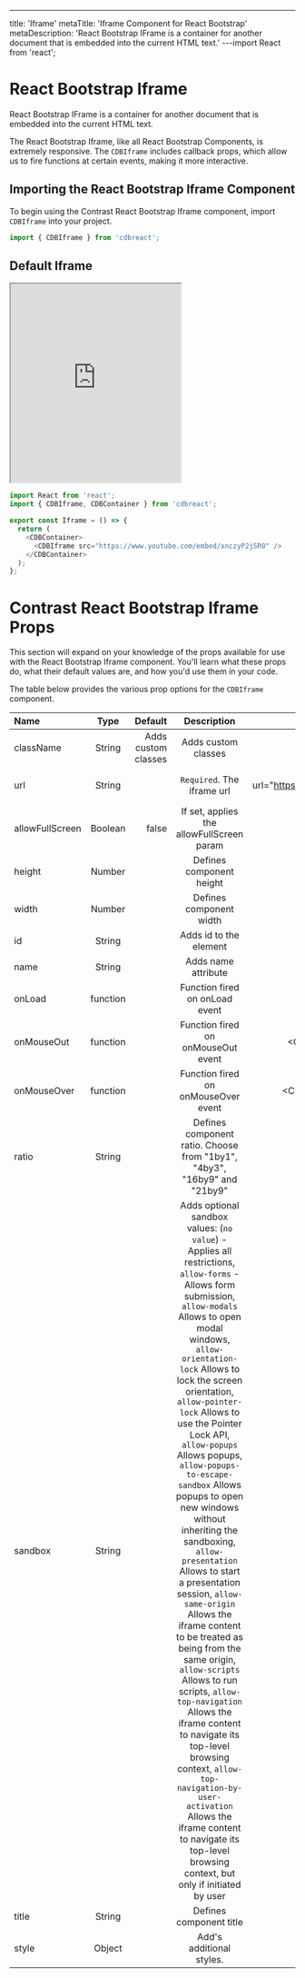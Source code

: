 ---
title: 'Iframe'
metaTitle: 'Iframe Component for React Bootstrap'
metaDescription: 'React Bootstrap IFrame is a container for another document that is embedded into the current HTML text.'
---import React from 'react';

# React Bootstrap Iframe

React Bootstrap IFrame is a container for another document that is embedded into the current HTML text.

The React Bootstrap Iframe, like all React Bootstrap Components, is extremely responsive. The `CDBIframe` includes callback props, which allow us to fire functions at certain events, making it more interactive.

## Importing the React Bootstrap Iframe Component

To begin using the Contrast React Bootstrap Iframe component, import `CDBIframe` into your project.

```js
import { CDBIframe } from 'cdbreact';
```

## Default Iframe

<div class="container">
  <iframe
    id="cdb-iframe1"
    class="cdb-iframe w-100 h-100"
    style="min-height:350px;"
    src="https://www.youtube.com/embed/LebxiFwmYBc"
    title="main video"
    allowFullScreen
    frameBorder="10"
    ratio="4x3"
  ></iframe>
</div>

```js
import React from 'react';
import { CDBIframe, CDBContainer } from 'cdbreact';

export const Iframe = () => {
  return (
    <CDBContainer>
      <CDBIframe src="https://www.youtube.com/embed/xnczyP2jSR0" />
    </CDBContainer>
  );
};
```

# Contrast React Bootstrap Iframe Props

This section will expand on your knowledge of the props available for use with the React Bootstrap Iframe component. You'll learn what these props do, what their default values are, and how you'd use them in your code.

The table below provides the various prop options for the `CDBIframe` component.

| Name            |   Type   |             Default |                                                                                                                                                                                                                                                                                                                                                                                                                            Description                                                                                                                                                                                                                                                                                                                                                                                                                             |                                                           Example |
| :-------------- | :------: | ------------------: | :----------------------------------------------------------------------------------------------------------------------------------------------------------------------------------------------------------------------------------------------------------------------------------------------------------------------------------------------------------------------------------------------------------------------------------------------------------------------------------------------------------------------------------------------------------------------------------------------------------------------------------------------------------------------------------------------------------------------------------------------------------------------------------------------------------------------------------------------------------------: | ----------------------------------------------------------------: |
| className       |  String  | Adds custom classes |                                                                                                                                                                                                                                                                                                                                                                                                                        Adds custom classes                                                                                                                                                                                                                                                                                                                                                                                                                         |                             <CDBIframe className="myClass" ... /> |
| url             |  String  |                     |                                                                                                                                                                                                                                                                                                                                                                                                                     `Required`. The iframe url                                                                                                                                                                                                                                                                                                                                                                                                                     | <CDBIframe url="https://www.youtube.com/embed/xnczyP2jSR0" ... /> |
| allowFullScreen | Boolean  |               false |                                                                                                                                                                                                                                                                                                                                                                                                             If set, applies the allowFullScreen param                                                                                                                                                                                                                                                                                                                                                                                                              |                                  <CDBIframe allowFullScreen .../> |
| height          |  Number  |                     |                                                                                                                                                                                                                                                                                                                                                                                                                      Defines component height                                                                                                                                                                                                                                                                                                                                                                                                                      |                                     <CDBIframe height={300} .../> |
| width           |  Number  |                     |                                                                                                                                                                                                                                                                                                                                                                                                                      Defines component width                                                                                                                                                                                                                                                                                                                                                                                                                       |                                      <CDBIframe width={300} .../> |  |
| id              |  String  |                     |                                                                                                                                                                                                                                                                                                                                                                                                                       Adds id to the element                                                                                                                                                                                                                                                                                                                                                                                                                       |                                       <CDBIframe id="my_id" .../> |
| name            |  String  |                     |                                                                                                                                                                                                                                                                                                                                                                                                                        Adds name attribute                                                                                                                                                                                                                                                                                                                                                                                                                         |                                  <CDBIframe name="myIframe" .../> |
| onLoad          | function |                     |                                                                                                                                                                                                                                                                                                                                                                                                                   Function fired on onLoad event                                                                                                                                                                                                                                                                                                                                                                                                                   |                              <CDBIframe onLoad={handleLoad} .../> |
| onMouseOut      | function |                     |                                                                                                                                                                                                                                                                                                                                                                                                                 Function fired on onMouseOut event                                                                                                                                                                                                                                                                                                                                                                                                                 |                         <CDBIframe onMouseOut={handleEvent} .../> |
| onMouseOver     | function |                     |                                                                                                                                                                                                                                                                                                                                                                                                                Function fired on onMouseOver event                                                                                                                                                                                                                                                                                                                                                                                                                 |                        <CDBIframe onMouseOver={handleEvent} .../> |
| ratio           |  String  |                     |                                                                                                                                                                                                                                                                                                                                                                                              Defines component ratio. Choose from "1by1", "4by3", "16by9" and "21by9"                                                                                                                                                                                                                                                                                                                                                                                              |                                     <CDBIframe ratio="1by1" .../> |
| sandbox         |  String  |                     | Adds optional sandbox values: (`no value`) - Applies all restrictions, `allow-forms` - Allows form submission, `allow-modals` Allows to open modal windows, `allow-orientation-lock` Allows to lock the screen orientation, `allow-pointer-lock` Allows to use the Pointer Lock API, `allow-popups` Allows popups, `allow-popups-to-escape-sandbox` Allows popups to open new windows without inheriting the sandboxing, `allow-presentation` Allows to start a presentation session, `allow-same-origin` Allows the iframe content to be treated as being from the same origin, `allow-scripts` Allows to run scripts, `allow-top-navigation` Allows the iframe content to navigate its top-level browsing context, `allow-top-navigation-by-user-activation` Allows the iframe content to navigate its top-level browsing context, but only if initiated by user |                                          <CDBIframe sandbox .../> |
| title           |  String  |                     |                                                                                                                                                                                                                                                                                                                                                                                                                      Defines component title                                                                                                                                                                                                                                                                                                                                                                                                                       |                                 <CDBIframe title="my_title" .../> |
| style           |  Object  |                     |                                                                                                                                                                                                                                                                                                                                                                                                                      Add's additional styles.                                                                                                                                                                                                                                                                                                                                                                                                                      |                            <CDBIframe style={{color: 'red'}}.../> |  |
